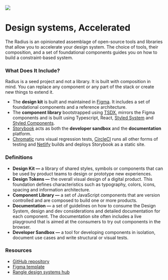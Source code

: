 
<Meta title="Introduction" />

<div
  style={{
    backgroundColor: '#242424',
    padding: '20px',
    borderRadius: '20px',
    marginBottom: '30px',
    textAlign: 'center',
  }}
>
  <img src={radius} />
</div>

<h1
  style={{
    color: '#d44527',
    textAlign: 'center',
    paddingBottom: '30px',
    paddingTop: '0px',
  }}
>
  Design systems, Accelerated
</h1>

<Subtitle>
  The Radius is an opinionated assemblage of open-source tools and libraries
  that allow you to accelerate your design system. The choice of tools, their
  composition, and a set of foundational components guides you on how to build a
  constraint-based system.
</Subtitle>

### What Does It Include?

Radius is a seed project and not a library. It is built with composition in mind. You can replace any component or any part of the stack or create new things to extend it.

- The **design kit** is built and maintained in [Figma](https://www.figma.com). It includes a set of foundational components and a reference architecture.
- The **component library** bootstrapped using [TSDX](https://github.com/jaredpalmer/tsdx), mirrors the Figma components and is built using Typescript, React, [Styled System](https://styled-system.com/) and [Styled Components](https://www.styled-components.com).
- [Storybook](https://storybook.js.org/) acts as both the **developer sandbox** and the **documentation** platform.
- [Chromatic](http://chromaticqa.com) runs visual regression tests, [CircleCI](https://circleci.com/) runs all other forms of testing and [Netlify](https://www.netlify.com/) builds and deploys Storybook as a static site.

### Definitions

- **Design Kit —** a library of shared styles, symbols or components that can be used by product teams to design or prototype new experiences.
- **Design Tokens —** the overall visual design of a digital product. This foundation defines characteristics such as typography, colors, icons, spacing and information architecture.
- **Component Library —** a set of JavaScript components that are version controlled and are composed to build one or more products.
- **Documentation —** a set of guidelines on how to consume the Design System, design and dev considerations and detailed documentation for each component. The documentation site often includes a live playground that is aimed at the consumers to try out components in the browser.
- **Developer Sandbox —** a tool for developing components in isolation, document use cases and write structural or visual tests.

### **Resources**

- [GitHub repository](https://github.com/rangle/rangle-design-system)
- [Figma template](https://www.figma.com/file/RqENxZWAzGiEWM7COch1Sc/Radius-Design-Kit)
- [Rangle design systems hub](https://rangle.io/design-systems)
